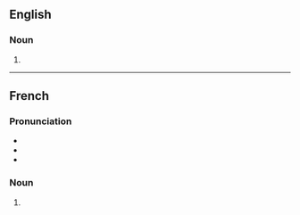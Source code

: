 ==English==

===Noun===
{{head|en|noun form}}

# {{plural of|en|irritation}}

----

==French==

===Pronunciation===
* {{fr-IPA}}
* {{rhymes|fr|ɔ̃}}
* {{homophones|fr|irritation}}

===Noun===
{{head|fr|noun form|g=f}}

# {{plural of|fr|irritation}}